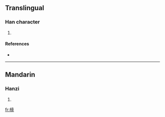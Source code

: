 ==Translingual==

===Han character===
{{Han char|rn=75|rad=木|as=11|sn=15|four=4091<sub>6</sub>|canj=木卜廿山 (DYTU)}}

# {{defn|Han|sort=木11}}

====References====
* {{Han ref|kx=0549.100|dkj=15409|dj=0937.090|hdz=21284.030|uh=6A08|ud=27144|bh=E5E0|bd=58848}}

----

==Mandarin==

===Hanzi===
{{cmn-hanzi|pin=[[qíng]] ([[qing2]])|wg=ch'ing<sup>2</sup>}}

# {{defn|Mandarin}}

[[fr:樈]]